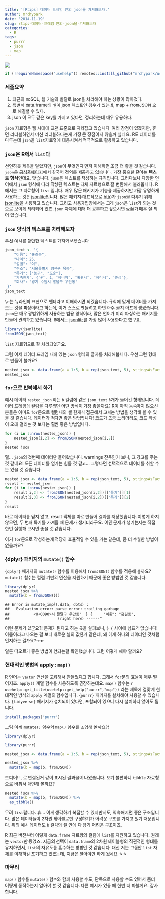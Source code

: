 ```yaml
---
title: '[Rtips] 데이터 프레임 안의 json을 가져와보자.'
author: mrchypark
date: '2018-11-19'
slug: rtips-데이터-프레임-안의-json을-가져와보자
categories:
  - R
tags:
  - purrr
  - json
  - map
---
```


<img src="https://user-images.githubusercontent.com/6179259/48710839-f5c81400-ec4c-11e8-8df7-ce48ca43c49d.jpg" wigth=100%>

```r
if (!requireNamespace("usehelp")) remotes::install_github("mrchypark/usehelp")
```

### 세줄요약

1. 최근의 noSQL, 웹 기술의 발달로 json을 처리해야 하는 상황이 많아졌다.
1. 특별히 data.frame의 셀이 json 텍스트인 경우가 있는데, map + fromJSON 으로 해결할 수 있다.
1. json 이 모두 같은 key를 가지고 있다면, 정리하는데 매우 유용하다.

`json` 자료형은 웹 시대에 교환 표준으로 자리잡고 있습니다.
여러 장점이 있겠지만, 휴먼 리더블하면서 머신 리더블하다는게 가장 큰 장점이지 않을까 싶네요.
R도 데이터를 다루는데 `json`을 `list`자료형에 대응시켜서 적극적으로 활용하고 있습니다.

### `json`은 R에서 `list`다

선언하듯 제목을 달았지만, `json`이 무엇인지 먼저 이해하면 조금 더 좋을 것 같습니다.
`json`은 [공식홈페이지](https://www.json.org/json-ko.html)에서 한국어 정의를 제공하고 있습니다.
가장 중요한 단어는 **텍스트 형식**인데요.
맞습니다.
`json`은 텍스트를 작성하는 규칙입니다.
그러다보니 다양한 언어에서 `json` 형식에 따라 작성된 텍스트는 자체 자료형으로 잘 변환해서 불러옵니다.
R에서는 그 자료형이 `list` 입니다.
매우 많은 패키지가 기능을 제공하지만 가장 유명하게 사용하는 것은 [jsonlite](https://github.com/jeroen/jsonlite)입니다.
많은 패키지(대표적으로 [httr](https://github.com/r-lib/httr))가 `json`을 다루기 위해 [jsonlite](https://github.com/jeroen/jsonlite)을 사용하고 있습니다.
그리고 사용자입장에서는 그게 `json`은 `list`가 되는 것으로 보이게 처리되어 있죠.
`json` 자체에 대해 더 공부하고 싶으시면 [wiki](https://ko.wikipedia.org/wiki/JSON)가 매우 잘 되어 있습니다.

### `json` 양식의 텍스트를 처리해보자

우선 예시를 할만한 텍스트를 가져와보겠습니다.
```r
json_text <- '{
    "이름": "홍길동",
    "나이": 25,
    "성별": "여",
    "주소": "서울특별시 양천구 목동",
    "특기": ["농구", "도술"],
    "가족관계": {"#": 2, "아버지": "홍판서", "어머니": "춘섬"},
    "회사": "경기 수원시 팔달구 우만동"
 }'
json_text
```

`\n`는 뉴라인의 표현으로 엔터라고 이해하시면 되겠습니다.
규칙에 맞게 데이터를 가져오는 것을 파싱이라고 하는데, 이거 스스로 만들려고 하면 아주 골치 아프게 생겼습니다.
`json`은 매우 광범위하게 사용하는 범용 양식이라, 많은 언어가 미리 파싱하는 패키지를 만들어 관리하고 있습니다.
R에서는 [jsonlite](https://github.com/jeroen/jsonlite)를 가장 많이 사용한다고 했구요.

```r
library(jsonlite)
fromJSON(json_text)
```

`list` 자료형으로 잘 처리되었군요.

그럼 이제 데이터 프레임 내에 있는 `json` 형식의 글자를 처리해봅니다.
우선 그런 형태로 만들어 볼까요?

```r
nested_json <- data.frame(a = 1:5, b = rep(json_text, 5), stringsAsFactors = F)
nested_json
```

### `for`으로 반복해서 하기

예시 데이터 `nested_json` 에는 `b` 컬럼에 같은 `json_text` 5개가 들어간 형태입니다.
데이터 프레임의 컬럼을 다루려먼 어떤 방식이 가장 좋을까요?
R이 아직 능숙하지 않으신 분들은 아마도 `for`문으로 컬럼내의 셀 한개씩 접근해서 고치는 방법을 생각해 볼 수 있을 것 같습니다.
데이터가 적다면 좋은 방법입니다!
코드가 조금 느리더라도, 코드 작성이 오래 걸리는 것 보다는 훨씬 좋은 방법입니다.

```r
for (i in 1:nrow(nested_json)) {
    nested_json[i,2] <- fromJSON(nested_json[i,2])
}
nested_json
```

헐... `json`의 첫번째 데이터만 들어왔습니다.
warnings 잔뜩인거 보니, 그 경고를 주는 것 같네요!
모든 데이터를 얻기는 힘들 것 같고... 그렇다면 선택적으로 데이터를 취할 수는 있을 것 같습니다.

```r
nested_json <- data.frame(a = 1:5, b = rep(json_text, 5), stringsAsFactors = F)
result <- nested_json
for (i in 1:nrow(nested_json)) {
    result[i,2] <- fromJSON(nested_json[i,2])[["특기"]][1]
    result[i,3] <- fromJSON(nested_json[i,2])[["특기"]][2]
}
result
```

바로 데이터를 덮지 않고, result 객체를 따로 만들어 결과를 저장했습니다.
이렇게 하지 않으면, 두 번째 특기를 가져올 때 문제가 생기더라구요.
어떤 문제가 생기는지는 직접 한번 실행해 보시면 좋을 것 같습니다.

이거 `for`문으로 작성하는게 적당히 효율적일 수 있을 거는 같은데, 좀 더 수월한 방법이 없을까요?

### {dplyr} 패키지의 `mutate()` 함수

`{dplyr}` 패키지의 `mutate()` 함수를 이용해서 `fromJSON()` 함수를 적용해 볼까요?
`mutate()` 함수는 컬럼 기반의 연산을 지원하기 때문에 좋은 방법인 것 같습니다. 

```r
library(dplyr)
nested_json %>% 
  mutate(b = fromJSON(b))
```
```
## Error in mutate_impl(.data, dots) : 
##   Evaluation error: parse error: trailing garbage
##           <U+0090>시 팔달구 우만동"  } {     "이름": "홍길동",   
##                      (right here) ------^
```

이런 문제가 있군요?!
문제가 된다고 하는 곳을 살펴보니, `} {` 사이에 쉼표가 없습니다!
이름이라고 나오는 걸 보니 새로운 셀의 값인거 같은데, 왜 이게 하나의 데이터인 것처럼 인지하는 걸까요?ㅜㅠ

얼른 떠오르기 좋은 방법이 안되는걸 확인했습니다.
그럼 어떻게 해야 할까요?

### 현대적인 방법의 apply : `map()`

R 언어는 `vector` 연산을 고려해서 만들었다고 합니다.
그래서 `for`문의 효율이 매우 떨어지죠.
`apply()` 계열 함수를 사용하도록 권장하는데요. 
`map()` 함수는 ``r usehelp::get_title(usehelp::get_help("purrr","map"))`` 라는 제목에 걸맞게 현대적인 방식의 `apply` 계열의 함수입니다.
`{purrr}` 패키지를 설치해야 사용할 수 있습니다.
`{tidyverse}` 패키지가 설치되어 있다면, 포함되어 있으니 다시 설치하지 않아도 됩니다.

```r
install.packages("purrr")
```

그럼 이제 `mutate()` 함수와 `map()` 함수를 조합해 볼까요?!

```r
library(dplyr)
```

```r
library(purrr)

nested_json <- data.frame(a = 1:5, b = rep(json_text, 5), stringsAsFactors = F)

nested_json %>% 
  mutate(b = map(b, fromJSON))
```

드디어!!
`,`로 연결된거 같이 표시된 결과물이 나왔습니다.
보기 불편하니 `tibble` 자료형으로 바꿔서 확인해 볼까요?

```r
nested_json %>% 
  mutate(b = map(b, fromJSON)) %>% 
  as_tibble()
```

무려 `list`랍니다. 휴...
이게 생각하기 복잡할 수 있지만서도, 익숙해지면 좋은 구조입니다.
많은 데이터들이 2차원 테이블로만 구성하기가 어려운 구조를 가지고 있기 때문입니다.
위의 예시 데이터도 `b` 컬럼의 셀 안에 다 담기 어려운 구조이죠.

R 최근 버전부터 이렇게 `data.frame` 자료형의 컬럼에 `list`를 지원하고 있습니다.
원래는 `vector`만 됬었죠.
지금의 선택이 `data.frame`의 2차원 테이블형의 직관적인 형태를 유지하면서, `list`의 자유도를 흡수하는 방법인 것 같습니다.
대신 저는 그동안 `list` 자체를 이해하길 포기하고 있었는데, 지금은 알아야만 하게 됬네요 ㅎㅎ

### 마무리

`map()` 함수를 `mutate()` 함수와 함께 사용할 수도, 단독으로 사용할 수도 있어서 좀더 어떻게 동작하는지 알아야 할 것 같습니다.
다른 예시가 있을 때 한번 더 파볼께요.
감사합니다.
